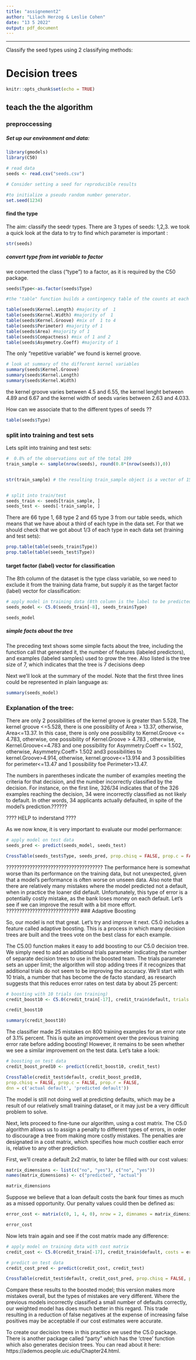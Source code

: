 ```yaml
---
title: "assignement2"
author: "Lilach Herzog & Leslie Cohen"
date: "13 5 2022"
output: pdf_document
---
```


---
Classify the seed types using 2 classifying methods:


# Decision trees

```r
knitr::opts_chunk$set(echo = TRUE)
```


## teach the the algorithm

### preproccessing 

##### Set up our environment and data:

```r
library(gmodels)
library(C50)

# read data
seeds <- read.csv("seeds.csv")

# Consider setting a seed for reproducible results

#to initialize a pseudo random number generator. 
set.seed(1234)
```

#### find the type

The aim: classify the seedr types.
There are 3 types of seeds: 1,2,3.
we took a quick look at the data to try to find which parameter is important :

```r
str(seeds)
```

##### convert type from int variable to factor

we converted the class ("type") to a factor, as it is required by the C50 package.

```r
seeds$Type<-as.factor(seeds$Type)
```

```r
#the "table" function builds a contingency table of the counts at each combination of factor levels- the number of occurences of each lengh / width/perimeter etc and order them from the lower to the higher kernel/perimeter etc 

table(seeds$Kernel.Length) #majority of  1
table(seeds$Kernel.Width) #majority of  1
table(seeds$Kernel.Groove) #mix of  1 to 4
table(seeds$Perimeter) #majority of 1
table(seeds$Area) #majority of 1
table(seeds$Compactness) #mix of 1 and 2
table(seeds$Asymmetry.Coeff) #majority of 1

```
The only "repetitive variable" we found is kernel groove.


```r
# look at summary of the different kernel variables 
summary(seeds$Kernel.Groove)
summary(seeds$Kernel.Length)
summary(seeds$Kernel.Width)

```
the kernel groove varies between 4.5 and 6.55, the kernel lenght between 4.89 and 6.67
and the kernel width of seeds varies between 2.63 and 4.033. 

How can we associate that to the different types of seeds ??

```r
table(seeds$Type)
```

### split into training and test sets
Lets split into training and test sets:

```r

#  0.8% of the observations out of the total 199
train_sample <- sample(nrow(seeds), round(0.8*(nrow(seeds)),0))


str(train_sample) # the resulting train_sample object is a vector of 159 random integers


# split into train/test
seeds_train <- seeds[train_sample, ]
seeds_test <- seeds[-train_sample, ]
```
There are 66 type 1, 68 type 2 and 65 type 3 from our table seeds, which means that we have about a third of each type in the data set.
For that we should check that we got about 1/3 of each type in each data set (training and test sets):

```r
prop.table(table(seeds_train$Type))
prop.table(table(seeds_test$Type))
```

#### target factor (label) vector for classification

The 8th column of the dataset is the type class variable, so we need to exclude it from the training data frame, but supply it as the target factor (label) vector for classification:

```r
# apply model in training data (8th column is the label to be predicted)
seeds_model <- C5.0(seeds_train[-8], seeds_train$Type)

seeds_model
```

##### simple facts about the tree
The preceding text shows some simple facts about the tree, including the function
call that generated it, the number of features (labeled predictors), and examples
(labeled samples) used to grow the tree. Also listed is the tree size of 7, which
indicates that the tree is 7 decisions deep 

Next we'll look at the summary of the model. 
Note that the first three lines could be represented in plain language as:


```r
summary(seeds_model)
```
### Explanation of the tree:

There are only 2 possibilities of the kernel groove is greater than 5.528,
The kernel groove <=5.528, there is one possibility of Area > 13.37, otherwise, Area<=13.37.
In this case, there is only one possibility to Kernel.Groove <= 4.783, otherwise, one possibility of Kernel.Groove > 4.783 , otherwise, Kernel.Groove<=4.783 and one possibility for Asymmetry.Coeff <= 1.502, otherwise, Asymmetry.Coeff> 1.502 and3 possibilities to kernel.Groove>4.914, otherwise, kernel.groove<=13.914 and 3 possibilities for perimeter<=13.47 and 1 possibility foe Perimeter>13.47.



The numbers in parentheses indicate the number of examples meeting the criteria for
that decision, and the number incorrectly classified by the decision. 
For instance, on the first line, 326/34 indicates that of the 326 examples reaching the decision, 34 were incorrectly classified as not likely to default. In other words, 34 applicants actually defaulted, in spite of the model's prediction.??????

???? HELP to inderstand ????

As we now know, it is very important to evaluate our model performance:

```r
# apply model on test data
seeds_pred <- predict(seeds_model, seeds_test)

CrossTable(seeds_test$Type, seeds_pred, prop.chisq = FALSE, prop.c = FALSE, prop.r = FALSE, dnn = c('actual type', 'predicted type'))
```
?????????????????????????????????????
The performance here is somewhat worse than its performance on the
training data, but not unexpected, given that a model's performance is often worse
on unseen data. Also note that there are relatively many mistakes where the model predicted not a default, when in practice the loaner did default. 
Unfortunately, this type of error is a potentially costly mistake, as the bank loses money on each default. 
Let's see if we can improve the result with a bit more effort.
????????????????????????????
### Adaptive Boosting

So, our model is not that great. Let's try and improve it next. C5.0 includes a feature called adaptive boosting. This is a process in which many decision trees are built and the trees vote on the best class for each example. 

The C5.0() function makes it easy to add boosting to our C5.0 decision tree. We
simply need to add an additional trials parameter indicating the number of
separate decision trees to use in the boosted team. The trials parameter sets an
upper limit; the algorithm will stop adding trees if it recognizes that additional 
trials do not seem to be improving the accuracy. 
We'll start with 10 trials, a number that has become the de facto standard, as research 
suggests that this reduces error rates on test data by about 25 percent:

```r
# boosting with 10 trials (on training)
credit_boost10 <- C5.0(credit_train[-17], credit_train$default, trials = 10)

credit_boost10

summary(credit_boost10)
```

The classifier made 25 mistakes on 800 training examples for an error rate of
3.1% percent. This is quite an improvement over the previous training error rate
before adding boosting! However, it remains to be seen whether we see
a similar improvement on the test data. Let's take a look:

```r
# boosting on test data
credit_boost_pred10 <- predict(credit_boost10, credit_test)

CrossTable(credit_test$default, credit_boost_pred10,
prop.chisq = FALSE, prop.c = FALSE, prop.r = FALSE,
dnn = c('actual default', 'predicted default'))
```

The model is still not doing well at predicting defaults, which may be a result of our relatively small training dataset, or it may just be a very difficult problem to solve.

Next, lets proceed to fine-tune our algorithm, using a cost matrix. 
The C5.0 algorithm allows us to assign a penalty to different types of errors, in order to discourage a tree from making more costly mistakes. The penalties are designated in a cost matrix, which specifies how much costlier each error is, relative to any other prediction.

First, we'll create a default 2x2 matrix, to later be filled with our cost values:

```r
matrix_dimensions <- list(c("no", "yes"), c("no", "yes"))
names(matrix_dimensions) <- c("predicted", "actual")

matrix_dimensions
```

Suppose we believe that a loan default costs the bank four times as much as a missed opportunity. 
Our penalty values could then be defined as:

```r
error_cost <- matrix(c(0, 1, 4, 0), nrow = 2, dimnames = matrix_dimensions)

error_cost
```

Now lets train again and see if the cost matrix made any difference:

```r
# apply model on training data with cost matrix
credit_cost <- C5.0(credit_train[-17], credit_train$default, costs = error_cost)

# predict on test data
credit_cost_pred <- predict(credit_cost, credit_test)

CrossTable(credit_test$default, credit_cost_pred, prop.chisq = FALSE, prop.c = FALSE, prop.r = FALSE, dnn = c('actual default', 'predicted default'))
```

Compare these results to the boosted model; this version makes more mistakes overall, but the types of mistakes are very different. Where the previous models incorrectly classified a small number of defaults correctly, our weighted model has does much better in this regard. This trade resulting in a reduction of false negatives at the expense of increasing false positives may be acceptable if our cost estimates were accurate.


To create our decision trees in this practice we used the C5.0 package. 
There is another package called "party" which has the 'ctree' function which
also generates decision trees. You can read about it here: https://ademos.people.uic.edu/Chapter24.html.

